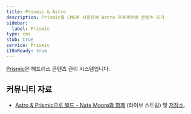 ```yaml
---
title: Prismic & Astro
description: Prismic을 CMS로 사용하여 Astro 프로젝트에 콘텐츠 추가
sidebar:
  label: Prismic
type: cms
stub: true
service: Prismic
i18nReady: true
---
```


[Prismic](https://prismic.io/)은 헤드리스 콘텐츠 관리 시스템입니다.

## 커뮤니티 자료

- [Astro & Prismic으로 빌드 - Nate Moore와 함께](https://www.youtube.com/watch?v=qFUfuDSLdxM) (라이브 스트림) 및 [저장소](https://github.com/natemoo-re/miles-of-code).
